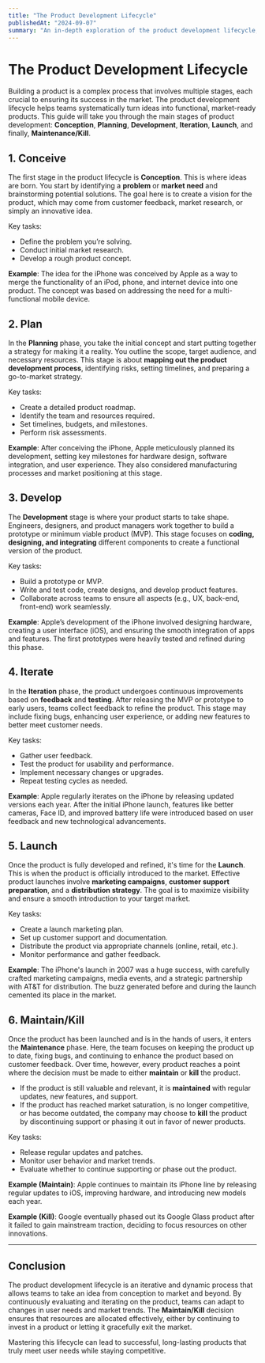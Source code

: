 ```yaml
---
title: "The Product Development Lifecycle"
publishedAt: "2024-09-07"
summary: "An in-depth exploration of the product development lifecycle, covering stages from conception to iteration, including the crucial maintain/kill decision, and how each step builds toward successful product creation."
---
```


# The Product Development Lifecycle

Building a product is a complex process that involves multiple stages, each crucial to ensuring its success in the market. The product development lifecycle helps teams systematically turn ideas into functional, market-ready products. This guide will take you through the main stages of product development: **Conception**, **Planning**, **Development**, **Iteration**, **Launch**, and finally, **Maintenance/Kill**.

## 1. Conceive

The first stage in the product lifecycle is **Conception**. This is where ideas are born. You start by identifying a **problem** or **market need** and brainstorming potential solutions. The goal here is to create a vision for the product, which may come from customer feedback, market research, or simply an innovative idea.

Key tasks:

- Define the problem you’re solving.
- Conduct initial market research.
- Develop a rough product concept.

**Example**: The idea for the iPhone was conceived by Apple as a way to merge the functionality of an iPod, phone, and internet device into one product. The concept was based on addressing the need for a multi-functional mobile device.

## 2. Plan

In the **Planning** phase, you take the initial concept and start putting together a strategy for making it a reality. You outline the scope, target audience, and necessary resources. This stage is about **mapping out the product development process**, identifying risks, setting timelines, and preparing a go-to-market strategy.

Key tasks:

- Create a detailed product roadmap.
- Identify the team and resources required.
- Set timelines, budgets, and milestones.
- Perform risk assessments.

**Example**: After conceiving the iPhone, Apple meticulously planned its development, setting key milestones for hardware design, software integration, and user experience. They also considered manufacturing processes and market positioning at this stage.

## 3. Develop

The **Development** stage is where your product starts to take shape. Engineers, designers, and product managers work together to build a prototype or minimum viable product (MVP). This stage focuses on **coding, designing, and integrating** different components to create a functional version of the product.

Key tasks:

- Build a prototype or MVP.
- Write and test code, create designs, and develop product features.
- Collaborate across teams to ensure all aspects (e.g., UX, back-end, front-end) work seamlessly.

**Example**: Apple’s development of the iPhone involved designing hardware, creating a user interface (iOS), and ensuring the smooth integration of apps and features. The first prototypes were heavily tested and refined during this phase.

## 4. Iterate

In the **Iteration** phase, the product undergoes continuous improvements based on **feedback** and **testing**. After releasing the MVP or prototype to early users, teams collect feedback to refine the product. This stage may include fixing bugs, enhancing user experience, or adding new features to better meet customer needs.

Key tasks:

- Gather user feedback.
- Test the product for usability and performance.
- Implement necessary changes or upgrades.
- Repeat testing cycles as needed.

**Example**: Apple regularly iterates on the iPhone by releasing updated versions each year. After the initial iPhone launch, features like better cameras, Face ID, and improved battery life were introduced based on user feedback and new technological advancements.

## 5. Launch

Once the product is fully developed and refined, it's time for the **Launch**. This is when the product is officially introduced to the market. Effective product launches involve **marketing campaigns**, **customer support preparation**, and a **distribution strategy**. The goal is to maximize visibility and ensure a smooth introduction to your target market.

Key tasks:

- Create a launch marketing plan.
- Set up customer support and documentation.
- Distribute the product via appropriate channels (online, retail, etc.).
- Monitor performance and gather feedback.

**Example**: The iPhone's launch in 2007 was a huge success, with carefully crafted marketing campaigns, media events, and a strategic partnership with AT&T for distribution. The buzz generated before and during the launch cemented its place in the market.

## 6. Maintain/Kill

Once the product has been launched and is in the hands of users, it enters the **Maintenance** phase. Here, the team focuses on keeping the product up to date, fixing bugs, and continuing to enhance the product based on customer feedback. Over time, however, every product reaches a point where the decision must be made to either **maintain** or **kill** the product.

- If the product is still valuable and relevant, it is **maintained** with regular updates, new features, and support.
- If the product has reached market saturation, is no longer competitive, or has become outdated, the company may choose to **kill** the product by discontinuing support or phasing it out in favor of newer products.

Key tasks:

- Release regular updates and patches.
- Monitor user behavior and market trends.
- Evaluate whether to continue supporting or phase out the product.

**Example (Maintain)**: Apple continues to maintain its iPhone line by releasing regular updates to iOS, improving hardware, and introducing new models each year.

**Example (Kill)**: Google eventually phased out its Google Glass product after it failed to gain mainstream traction, deciding to focus resources on other innovations.

---

## Conclusion

The product development lifecycle is an iterative and dynamic process that allows teams to take an idea from conception to market and beyond. By continuously evaluating and iterating on the product, teams can adapt to changes in user needs and market trends. The **Maintain/Kill** decision ensures that resources are allocated effectively, either by continuing to invest in a product or letting it gracefully exit the market.

Mastering this lifecycle can lead to successful, long-lasting products that truly meet user needs while staying competitive.
